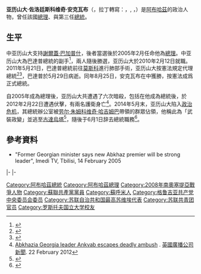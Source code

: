 {{NoteTA
|1=zh-cn:格鲁吉亚; zh-hk:格魯吉亞; zh-tw:喬治亞; zh-sg:格鲁吉亚
}}
{{Infobox_President
|name          = Александр Золотинскович Анкваб<br>Алеқсандр Анқәаб<br>ალექსანდრე ანქვაბი<br>亚历山大·佐洛廷斯科维奇·安克瓦布
|image         = [[File:Alexander_Ankvab_-_06.10.2011.jpg|220px]]
|caption       =
|office        = [[File:Flag_of_Abkhazia.svg|25px]] 第3任[[阿布哈茲總統|阿布哈茲總統]]
|term_start    = 2011年5月21日
|term_end      = 2014年6月1日
|predecessor   = [[謝爾蓋·巴加普什|謝爾蓋·瓦西里耶維奇·巴加普什]]
|successor     = [[瓦列里·布甘巴|瓦列里·布甘巴]]
|office1       = {{tsl|en|Vice President of Abkhazia|阿布哈茲副總統}}
|president1    = [[謝爾蓋·巴加普什|謝爾蓋·巴加普什]]
|term_start1   = 2010年2月12日
|term_end1     = 2011年5月29日
|predecessor1  = [[瓦列里·布甘巴|瓦列里·布甘巴]]
|successor1    = {{tsl|en|Mikhail Logua|}}
|office2       = [[阿布哈茲總理|阿布哈茲總理]]
|president2    = [[阿斯蘭·布扎尼亞|阿斯蘭·布扎尼亞]]
|term_start2   = 2020年4月23日
|term_end2     =
|predecessor2  = [[瓦列里·布甘巴|瓦列里·布甘巴]]
|successor2    = 
|president3    = [[謝爾蓋·巴加普什|謝爾蓋·巴加普什]]
|term_start3   = 2005年2月14日
|term_end3     = 2010年2月13日
|predecessor3  = {{tsl|en|Nodar Khashba|諾達爾·哈什巴}}
|successor3    = {{tsl|en|Sergei Shamba|賽吉·桑巴}}
|office4       = {{tsl|en|Minister for Internal Affairs of Abkhazia|阿布哈茲內政部長}}
|term_start4   = 1992年6月24日
|term_end4     = 1993年
|predecessor4  = [[Givi_Lominadze|Givi Lominadze]]
|successor4    = {{tsl|en|Givi Agrba|吉维·阿格尔巴}}
|birth_date    = {{birth date|1952|12|26}}
|birth_place   = {{USSR}}[[格鲁吉亚苏维埃社会主义共和国|格鲁吉亚苏维埃社会主义共和国]][[苏呼米|苏呼米]]
|death_date    =
|death_place   =
|party         = {{tsl|en|Aitaira|復興 (阿布哈茲政黨)|復興}}
|spouse        =
|alma_mater    =[[南聯邦大學|羅斯托夫國立大學]]
|signature     =Alexander Ankvab Signature.svg
}}

'''亚历山大·佐洛廷斯科维奇·安克瓦布'''（{{lang-ru|Александр Золотинскович Анкваб}}，拉丁轉寫：{{lang|la|Alexander Zolotiskovich Ankvab}}，{{lang-ab|Алықьсандр Золотинска-иԥа Анқәаб}}, {{lang-ka|ალექსანდრე ზოლოტინსკის ძე ანქვაბი}}，{{bd|1952年|11月26日|||catIdx=Ankvab, Alexander}}）是[[阿布哈茲|阿布哈茲]]的政治人物，曾任該國[[阿布哈茲總理|總理]]、{{tsl|en|Vice President of Abkhazia|阿布哈茲副總統|副總統}}與第三任[[阿布哈茲總統|總統]]。

==生平==
{{le|2004年阿布哈茲總統選舉|2004 Abkhazian presidential election}}中亚历山大支持[[謝爾蓋·巴加普什|謝爾蓋·巴加普什]]，後者當選後於2005年2月任命他為[[阿布哈茲總理|總理]]。{{le|2009年阿布哈茲總統選舉|2009 Abkhazian presidential election}}中亚历山大為巴達普總統的副手<ref name="uzel161241">{{cite news|url=http://abkhasia.kavkaz-uzel.ru/articles/161241/|script-title=ru:Багапш будет баллотироваться в президенты Абхазии в паре с Анквабом|last=Kuchuberia|first=Anzhela|date=2009-10-27|publisher=Caucasian Knot|language=ru|accessdate=2009-10-28|archive-date=2011-08-11|archive-url=https://web.archive.org/web/20110811021848/http://abkhasia.kavkaz-uzel.ru/articles/161241/|dead-url=no}}</ref>，兩人隨後勝選，亚历山大於2010年2月12日就職{{tsl|en|Vice President of Abkhazia|阿布哈茲副總統|副總統}}。2011年5月21日，巴達普總統前往[[莫斯科|莫斯科]]進行肺部手術，亚历山大按憲法規定代理總統<ref>{{cite news|publisher=[[俄罗斯新闻社|俄罗斯新闻社]]|url=http://www.rian.ru/politics/20110521/377944720.html|script-title=ru:Вице-президент Анкваб станет главой Абхазии на время болезни Багапша|language=ru|date=21 May 2011|accessdate=2020-03-02|archive-date=2011-05-25|archive-url=https://web.archive.org/web/20110525015728/http://www.rian.ru/politics/20110521/377944720.html|dead-url=no}}</ref><ref>{{cite news|publisher=[[俄罗斯新闻社|俄罗斯新闻社]]|url=http://www.rian.ru/incidents/20110529/381317641.html|script-title=ru:Президент Абхазии Сергей Багапш умер в Москве|language=ru|date=29 May 2011|accessdate=2020-03-02|archive-date=2011-06-01|archive-url=https://web.archive.org/web/20110601212858/http://www.rian.ru/incidents/20110529/381317641.html|dead-url=no}}</ref>，巴達普於5月29日病逝。同年8月25日，安克瓦布在{{tsl|en|2011 Abkhazian presidential election|2011年阿布哈茲總統選舉|總統補選}}中獲勝，按憲法成爲正式總統。

自2005年成為總理後，亚历山大共遭遇了六次暗殺，包括在他成為總統後，於2012年2月22日遭遇伏擊，有兩名護衛身亡<ref name="bbc-12">[https://www.bbc.co.uk/news/world-europe-17124746 Abkhazia Georgia leader Ankvab escapes deadly ambush] {{Wayback|url=https://www.bbc.co.uk/news/world-europe-17124746 |date=20200303104146 }}. [[英國廣播公司新聞|英國廣播公司新聞]]. 22 February 2012</ref>。2014年5月末，亚历山大陷入[[2014年阿布哈茲政治危機|政治危机]]，其總統辦公室被[[劳尔·朱姆科维奇·哈吉姆巴|劳尔·朱姆科维奇·哈吉姆巴]]帶領的群眾佔領，他稱此為「武裝政變」並逃至[[古達烏塔|古達烏塔]]<ref>{{cite news|title=Georgia Abkhazia: Leader 'flees' protesters in Sukhumi|url=https://www.bbc.com/news/world-europe-27600919|accessdate=28 May 2014|date=28 May 2014|agency=BBC News|archive-date=2014-05-29|archive-url=https://web.archive.org/web/20140529122555/http://www.bbc.com/news/world-europe-27600919|dead-url=no}}</ref>，隨後于6月1日辞去總統職務<ref name="civil010614">{{cite news|title=Ankvab Steps Down|url=http://civil.ge/eng/article.php?id=27296|accessdate=1 June 2014|work=Civil Georgia|date=1 June 2014|archive-date=2017-06-26|archive-url=https://web.archive.org/web/20170626140042/http://www.civil.ge/eng/article.php?id=27296|dead-url=no}}</ref>。

==參考資料==
{{Reflist}}
* "Former Georgian minister says new Abkhaz premier will be strong leader", Imedi TV, Tbilisi, 14 February 2005
{{commonscat|Alexander Ankvab}}

{{s-start}}
{{s-off}}
{{s-bef|before={{tsl|en|Nodar Khashba|諾達爾·哈什巴}}}}
{{s-ttl|title=[[阿布哈茲總理|阿布哈茲總理]]|years=2005–2010}}
{{s-aft|after={{tsl|en|Sergei Shamba|賽吉·桑巴}}}}
|-
{{s-bef|before=[[劳尔·朱姆科维奇·哈吉姆巴|劳尔·朱姆科维奇·哈吉姆巴]]}}
{{s-ttl|title={{tsl|en|Vice President of Abkhazia|阿布哈茲副總統}}|years=2010–2011}}
{{s-aft|after={{tsl|en|Mikhail Logua|}}}}
|-
{{s-bef|before=[[謝爾蓋·巴加普什|謝爾蓋·巴加普什]]}}
{{s-ttl|title=[[阿布哈茲總統|阿布哈茲總統]]|years=2011–2014}}
{{s-aft|after=[[瓦列里·拉姆舒霍维奇·布甘巴|瓦列里·拉姆舒霍维奇·布甘巴]]}}
{{s-end}}

{{阿布哈茲共和國首長}}
{{DEFAULTSORT:Ankvab, Alexander}}

[[Category:阿布哈茲總統|Category:阿布哈茲總統]]
[[Category:阿布哈茲總理|Category:阿布哈茲總理]]
[[Category:2008年南奧塞提亞戰爭人物|Category:2008年南奧塞提亞戰爭人物]]
[[Category:蘇聯共產黨黨員|Category:蘇聯共產黨黨員]]
[[Category:蘇呼米人|Category:蘇呼米人]]
[[Category:格鲁吉亚共产党中央委员会委员|Category:格鲁吉亚共产党中央委员会委员]]
[[Category:苏联自治共和国最高苏维埃代表|Category:苏联自治共和国最高苏维埃代表]]
[[Category:苏联共青团官员|Category:苏联共青团官员]]
[[Category:罗斯托夫国立大学校友|Category:罗斯托夫国立大学校友]]